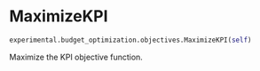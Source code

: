 # MaximizeKPI { #prophetverse.experimental.budget_optimization.objectives.MaximizeKPI }

```python
experimental.budget_optimization.objectives.MaximizeKPI(self)
```

Maximize the KPI objective function.